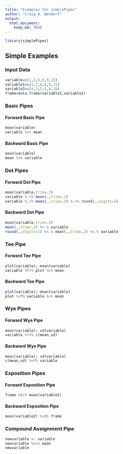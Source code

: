 ```yaml
---
title: "Examples for simplePipes"
author: "Craig A. Wendorf"
output:
  html_document:        
    keep_md: TRUE
---
```


```r
library(simplePipes)
```

## Simple Examples

### Input Data

```r
variable=c(1,2,6,8,9,15)
variable1=c(1,2,6,8,9,15)
variable2=c(4,3,5,6,4,10)
frame=data.frame(variable1,variable2)
```

### Basic Pipes

#### Forward Basic Pipe

```r
mean(variable)
variable %>% mean
```

#### Backward Basic Pipe

```r
mean(variable)
mean %<% variable
```

### Dot Pipes

#### Forward Dot Pipe

```r
mean(variable,trim=.2)
variable %.>% mean(.,trim=.2)
variable %.>% mean(.,trim=.2) %.>% round(.,digits=1)
```

#### Backward Dot Pipe

```r
mean(variable,trim=.2)
mean(.,trim=.2) %<.% variable
round(.,digits=1) %<.% mean(.,trim=.2) %<.% variable
```

### Tee Pipe

#### Forward Tee Pipe

```r
plot(variable); mean(variable)
variable %T>% plot %>% mean
```

#### Backward Tee Pipe

```r
plot(variable); mean(variable)
plot %<T% variable %>% mean
```

### Wye Pipes

#### Forward Wye Pipe

```r
mean(variable); sd(variable)
variable %Y>% c(mean,sd)
```

#### Backward Wye Pipe

```r
mean(variable); sd(variable)
c(mean,sd) %<Y% variable
```

### Exposition Pipes

#### Forward Exposition Pipe

```r
frame %$>% mean(variable2)
```

#### Backward Exposition Pipe

```r
mean(variable2) %<$% frame
```

### Compound Assignment Pipe

```r
newvariable <- variable
newvariable %<>% mean
newvariable
```
